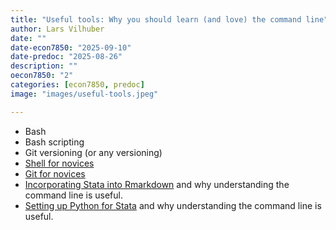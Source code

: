 ```yaml
---
title: "Useful tools: Why you should learn (and love) the command line"
author: Lars Vilhuber
date: ""
date-econ7850: "2025-09-10"
date-predoc: "2025-08-26"
description: ""
oecon7850: "2"
categories: [econ7850, predoc]
image: "images/useful-tools.jpeg"

---
```


- Bash
- Bash scripting
- Git versioning (or any versioning)
- [Shell for novices](https://swcarpentry.github.io/shell-novice/)
- [Git for novices](https://swcarpentry.github.io/git-novice/)
- [Incorporating Stata into Rmarkdown](https://bookdown.org/yihui/rmarkdown-cookbook/eng-stata.html) and why understanding the command line is useful.
- [Setting up Python for Stata](https://www.stata.com/manuals/ppystataintegration.pdf) and why understanding the command line is useful.